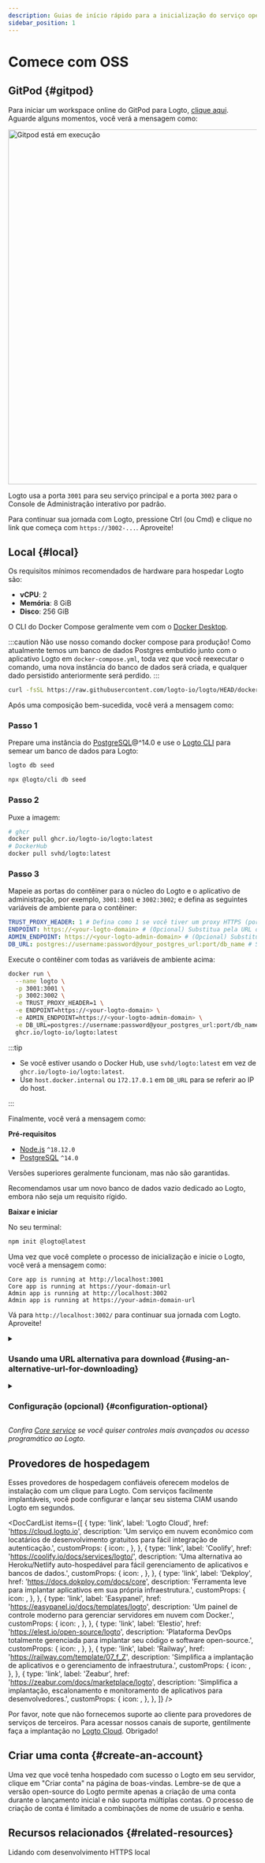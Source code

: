 ```yaml
---
description: Guias de início rápido para a inicialização do serviço open-source (OSS) do Logto.
sidebar_position: 1
---
```




# Comece com OSS

## GitPod \{#gitpod}

Para iniciar um workspace online do GitPod para Logto, <a href="https://gitpod.io/#https://github.com/logto-io/demo" target="_blank" rel="noopener">clique aqui</a>. Aguarde alguns momentos, você verá a mensagem como:

<p>
  <img
    src={gitpodRunning}
    alt="Gitpod está em execução"
    width="720px"
    style={{ borderRadius: '4px' }}
  />
</p>

Logto usa a porta `3001` para seu serviço principal e a porta `3002` para o Console de Administração interativo por padrão.

Para continuar sua jornada com Logto, pressione Ctrl (ou Cmd) e clique no link que começa com `https://3002-...`. Aproveite!

## Local \{#local}

Os requisitos mínimos recomendados de hardware para hospedar Logto são:

- **vCPU**: 2
- **Memória**: 8 GiB
- **Disco**: 256 GiB

<Tabs>

<TabItem value="docker-compose" label="Docker Compose">

O CLI do Docker Compose geralmente vem com o [Docker Desktop](https://www.docker.com/products/docker-desktop).

:::caution
Não use nosso comando docker compose para produção! Como atualmente temos um banco de dados Postgres embutido junto com o aplicativo Logto em `docker-compose.yml`,
toda vez que você reexecutar o comando, uma nova instância do banco de dados será criada, e qualquer dado persistido anteriormente será perdido.
:::

```bash
curl -fsSL https://raw.githubusercontent.com/logto-io/logto/HEAD/docker-compose.yml | docker compose -p logto -f - up
```

Após uma composição bem-sucedida, você verá a mensagem como:

</TabItem>

<TabItem value="docker" label="Docker">

<h3>Passo 1</h3>

Prepare uma instância do [PostgreSQL](https://www.postgresql.org/)@^14.0 e use o [Logto CLI](/logto-oss/using-cli) para semear um banco de dados para Logto:

<Tabs groupId="cmd">

  <TabItem value="cli" label="CLI">

```bash
logto db seed
```

  </TabItem>
  <TabItem value="npx" label="npx">

```bash
npx @logto/cli db seed
```

  </TabItem>

</Tabs>

<h3>Passo 2</h3>

Puxe a imagem:

```bash
# ghcr
docker pull ghcr.io/logto-io/logto:latest
# DockerHub
docker pull svhd/logto:latest
```

<h3>Passo 3</h3>

Mapeie as portas do contêiner para o núcleo do Logto e o aplicativo de administração, por exemplo, `3001:3001` e `3002:3002`; e defina as seguintes variáveis de ambiente para o contêiner:

```yml
TRUST_PROXY_HEADER: 1 # Defina como 1 se você tiver um proxy HTTPS (por exemplo, Nginx) na frente do Logto
ENDPOINT: https://<your-logto-domain> # (Opcional) Substitua pela URL do seu endpoint Logto se estiver usando um domínio personalizado
ADMIN_ENDPOINT: https://<your-logto-admin-domain> # (Opcional) Substitua pela URL do seu admin Logto se estiver usando um domínio personalizado
DB_URL: postgres://username:password@your_postgres_url:port/db_name # Substitua pelo seu DSN do Postgres
```

Execute o contêiner com todas as variáveis de ambiente acima:

```bash
docker run \
  --name logto \
  -p 3001:3001 \
  -p 3002:3002 \
  -e TRUST_PROXY_HEADER=1 \
  -e ENDPOINT=https://<your-logto-domain> \
  -e ADMIN_ENDPOINT=https://<your-logto-admin-domain> \
  -e DB_URL=postgres://username:password@your_postgres_url:port/db_name \
  ghcr.io/logto-io/logto:latest
```

:::tip

- Se você estiver usando o Docker Hub, use `svhd/logto:latest` em vez de `ghcr.io/logto-io/logto:latest`.
- Use `host.docker.internal` ou `172.17.0.1` em `DB_URL` para se referir ao IP do host.

:::

Finalmente, você verá a mensagem como:

</TabItem>

<TabItem value="npm" label="npm-init">

**Pré-requisitos**

- [Node.js](https://nodejs.org/) `^18.12.0`
- [PostgreSQL](https://postgresql.org/) `^14.0`

Versões superiores geralmente funcionam, mas não são garantidas.

Recomendamos usar um novo banco de dados vazio dedicado ao Logto, embora não seja um requisito rígido.

**Baixar e iniciar**

No seu terminal:

```bash
npm init @logto@latest
```

Uma vez que você complete o processo de inicialização e inicie o Logto, você verá a mensagem como:

</TabItem>

</Tabs>

```text
Core app is running at http://localhost:3001
Core app is running at https://your-domain-url
Admin app is running at http://localhost:3002
Admin app is running at https://your-admin-domain-url
```

Vá para `http://localhost:3002/` para continuar sua jornada com Logto. Aproveite!

<details>

<summary>

### Usando uma URL alternativa para download \{#using-an-alternative-url-for-downloading}

</summary>

Se você quiser especificar uma URL para o arquivo zip do Logto, use a opção `--download-url`. Por exemplo:

```
npm init @logto@latest -- --download-url=https://github.com/logto-io/logto/releases/download/v1.2.2/logto.tar.gz
```

Observe que o extra `--` é necessário para o NPM passar os argumentos.

</details>

<details>

<summary>

### Configuração (opcional) \{#configuration-optional}

</summary>

Logto usa variáveis de ambiente para configuração, juntamente com suporte a arquivos `.env`. Veja [Configuração](/concepts/core-service/configuration) para uso detalhado e lista completa de variáveis.

</details>

_Confira [Core service](/concepts/core-service) se você quiser controles mais avançados ou acesso programático ao Logto._

## Provedores de hospedagem

Esses provedores de hospedagem confiáveis oferecem modelos de instalação com um clique para Logto. Com serviços facilmente implantáveis, você pode configurar e lançar seu sistema CIAM usando Logto em segundos.

<DocCardList
  items={[
    {
      type: 'link',
      label: 'Logto Cloud',
      href: 'https://cloud.logto.io',
      description:
        'Um serviço em nuvem econômico com locatários de desenvolvimento gratuitos para fácil integração de autenticação.',
      customProps: {
        icon: <LogtoIcon />,
      },
    },
    {
      type: 'link',
      label: 'Coolify',
      href: 'https://coolify.io/docs/services/logto/',
      description:
        'Uma alternativa ao Heroku/Netlify auto-hospedável para fácil gerenciamento de aplicativos e bancos de dados.',
      customProps: {
        icon: <CoolifyIcon />,
      },
    },
    {
      type: 'link',
      label: 'Dekploy',
      href: 'https://docs.dokploy.com/docs/core',
      description: 'Ferramenta leve para implantar aplicativos em sua própria infraestrutura.',
      customProps: {
        icon: <DekployIcon />,
      },
    },
    {
      type: 'link',
      label: 'Easypanel',
      href: 'https://easypanel.io/docs/templates/logto',
      description: 'Um painel de controle moderno para gerenciar servidores em nuvem com Docker.',
      customProps: {
        icon: <EasypanelIcon />,
      },
    },
    {
      type: 'link',
      label: 'Elestio',
      href: 'https://elest.io/open-source/logto',
      description:
        'Plataforma DevOps totalmente gerenciada para implantar seu código e software open-source.',
      customProps: {
        icon: <ElestioIcon />,
      },
    },
    {
      type: 'link',
      label: 'Railway',
      href: 'https://railway.com/template/07_f_Z',
      description: 'Simplifica a implantação de aplicativos e o gerenciamento de infraestrutura.',
      customProps: {
        icon: <RailwayIcon />,
      },
    },
    {
      type: 'link',
      label: 'Zeabur',
      href: 'https://zeabur.com/docs/marketplace/logto',
      description:
        'Simplifica a implantação, escalonamento e monitoramento de aplicativos para desenvolvedores.',
      customProps: {
        icon: <ZeaburIcon />,
      },
    },
  ]}
/>

Por favor, note que não fornecemos suporte ao cliente para provedores de serviços de terceiros. Para acessar nossos canais de suporte, gentilmente faça a implantação no [Logto Cloud](https://cloud.logto.io). Obrigado!

## Criar uma conta \{#create-an-account}

Uma vez que você tenha hospedado com sucesso o Logto em seu servidor, clique em "Criar conta" na página de boas-vindas. Lembre-se de que a versão open-source do Logto permite apenas a criação de uma conta durante o lançamento inicial e não suporta múltiplas contas. O processo de criação de conta é limitado a combinações de nome de usuário e senha.

## Recursos relacionados \{#related-resources}

<Url href="https://blog.logto.io/local-https">Lidando com desenvolvimento HTTPS local</Url>
